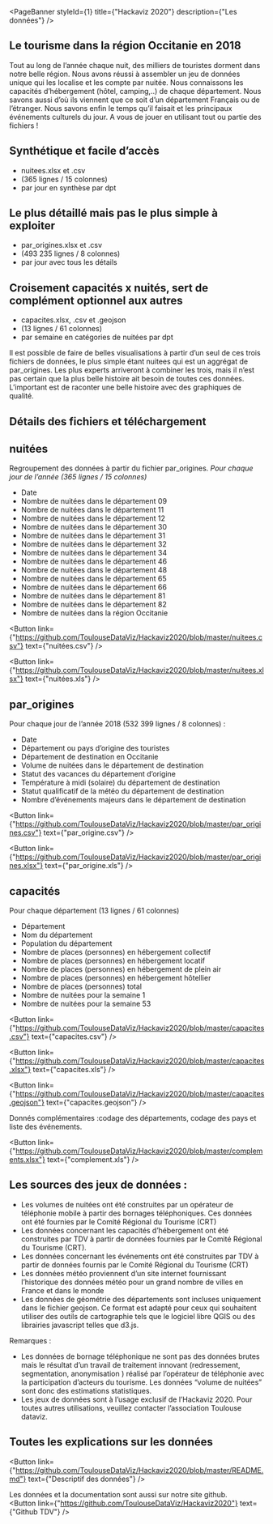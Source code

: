 
<PageBanner 
  styleId={1}
  title={"Hackaviz 2020"}
  description={"Les données"}
/>

<section id="one">
<div className="inner">

# Le tourisme dans la région Occitanie en 2018

Tout au long de l’année chaque nuit, des milliers de touristes dorment dans notre belle région. Nous avons réussi à assembler un jeu de données unique qui les localise et les compte par nuitée. Nous connaissons les capacités d’hébergement (hôtel, camping,..) de chaque département. Nous savons aussi d’où ils viennent que ce soit d’un département Français ou de l’étranger. Nous savons enfin le temps qu’il faisait et les principaux événements culturels du jour.
A vous de jouer en utilisant tout ou partie des fichiers !

## Synthétique et facile d’accès
- nuitees.xlsx et .csv       
- (365 lignes / 15 colonnes)
- par jour en synthèse par dpt

## Le plus détaillé mais pas le plus simple à exploiter
- par_origines.xlsx et .csv
- (493 235 lignes / 8 colonnes)
- par jour avec tous les détails

## Croisement capacités x nuités, sert de complément optionnel aux autres
- capacites.xlsx, .csv et .geojson
- (13 lignes / 61 colonnes)
- par semaine en catégories de nuitées par dpt

Il est possible de faire de belles visualisations à partir d’un seul de ces trois fichiers de données, le plus simple étant nuitees qui est un aggrégat de par_origines. Les plus experts arriveront à combiner les trois, mais il n’est pas certain que la plus belle histoire ait besoin de toutes ces données.  L’important est de raconter une belle histoire avec des graphiques de qualité.
 
# Détails des fichiers et téléchargement

## nuitées
Regroupement des données à partir du fichier par_origines.
*Pour chaque jour de l’année  (365 lignes / 15 colonnes)*
- Date
- Nombre de nuitées dans le département 09
- Nombre de nuitées dans le département 11
- Nombre de nuitées dans le département 12
- Nombre de nuitées dans le département 30
- Nombre de nuitées dans le département 31
- Nombre de nuitées dans le département 32
- Nombre de nuitées dans le département 34
- Nombre de nuitées dans le département 46
- Nombre de nuitées dans le département 48
- Nombre de nuitées dans le département 65
- Nombre de nuitées dans le département 66
- Nombre de nuitées dans le département 81
- Nombre de nuitées dans le département 82
- Nombre de nuitées dans la région Occitanie

<Button
  link={"https://github.com/ToulouseDataViz/Hackaviz2020/blob/master/nuitees.csv"}
  text={"nuitées.csv"}
/>

<Button
  link={"https://github.com/ToulouseDataViz/Hackaviz2020/blob/master/nuitees.xlsx"}
  text={"nuitées.xls"}
/>

## par_origines

Pour chaque jour de l’année 2018 (532 399 lignes / 8 colonnes) :
- Date
- Département ou pays d’origine des touristes
- Département de destination en Occitanie
- Volume de nuitées dans le département de destination
- Statut des vacances du département d’origine
- Température à midi (solaire) du département de destination
- Statut qualificatif de la météo du département de destination
- Nombre d’événements majeurs dans le département de destination

<Button
  link={"https://github.com/ToulouseDataViz/Hackaviz2020/blob/master/par_origines.csv"}
  text={"par_origine.csv"}
/>

<Button
  link={"https://github.com/ToulouseDataViz/Hackaviz2020/blob/master/par_origines.xlsx"}
  text={"par_origine.xls"}
/>

## capacités

Pour chaque département (13 lignes / 61 colonnes)
- Département
- Nom du département
- Population du département
- Nombre de places (personnes) en hébergement collectif
- Nombre de places (personnes) en hébergement locatif
- Nombre de places (personnes) en hébergement de plein air
- Nombre de places (personnes) en hébergement hôtellier
- Nombre de places (personnes) total
- Nombre de nuitées pour la semaine 1
- Nombre de nuitées pour la semaine 53

<Button
  link={"https://github.com/ToulouseDataViz/Hackaviz2020/blob/master/capacites.csv"}
  text={"capacites.csv"}
/>

<Button
  link={"https://github.com/ToulouseDataViz/Hackaviz2020/blob/master/capacites.xlsx"}
  text={"capacites.xls"}
/>

<Button
  link={"https://github.com/ToulouseDataViz/Hackaviz2020/blob/master/capacites.geojson"}
  text={"capacites.geojson"}
/>


Donnés complémentaires :codage des départements, codage des pays et liste des événements.

<Button
  link={"https://github.com/ToulouseDataViz/Hackaviz2020/blob/master/complements.xlsx"}
  text={"complement.xls"}
/>

# Les sources des jeux de données :
- Les volumes de nuitées ont été construites par un opérateur de téléphonie mobile à partir des bornages téléphoniques. Ces données ont été fournies par le Comité Régional du Tourisme (CRT) 
- Les données concernant les capacités d’hébergement ont été construites par TDV à partir de données fournies par le Comité Régional du Tourisme (CRT).
- Les données concernant les événements ont été construites par TDV à partir de données fournis par le Comité Régional du Tourisme (CRT)
- Les données météo proviennent d’un site internet fournissant l’historique des données météo pour un grand nombre de villes en France et dans le monde
- Les données de géométrie des départements sont incluses uniquement dans le fichier geojson. Ce format est adapté pour ceux qui souhaitent utiliser des outils de cartographie tels que le logiciel libre QGIS ou des librairies javascript telles que d3.js.

 
Remarques : 
- Les données de bornage téléphonique ne sont pas des données brutes mais le résultat d’un travail de traitement innovant (redressement, segmentation, anonymisation ) réalisé par l’opérateur de téléphonie avec la participation d’acteurs du tourisme. Les données “volume de nuitées” sont donc des estimations statistiques. 
- Les jeux de données sont à l’usage exclusif de l’Hackaviz 2020. Pour toutes autres utilisations, veuillez contacter l’association Toulouse dataviz. 

 
# Toutes les explications sur les données
  
<Button
  link={"https://github.com/ToulouseDataViz/Hackaviz2020/blob/master/README.md"}
  text={"Descriptif des données"}
/>

Les données et la documentation sont aussi sur notre site github.  
<Button
  link={"https://github.com/ToulouseDataViz/Hackaviz2020"}
  text={"Github TDV"}
/>

<HackavizFooter year={2020} />

</div>
</section>
